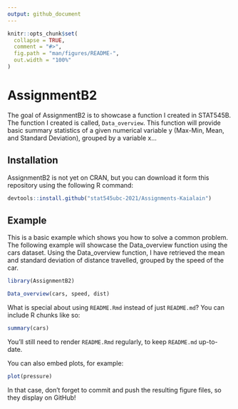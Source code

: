 ```yaml
---
output: github_document
---
```


<!-- README.md is generated from README.Rmd. Please edit that file -->

```r
knitr::opts_chunk$set(
  collapse = TRUE,
  comment = "#>",
  fig.path = "man/figures/README-",
  out.width = "100%"
)
```

# AssignmentB2

<!-- badges: start -->
<!-- badges: end -->

The goal of AssignmentB2 is to showcase a function I created in STAT545B. The function I created is called, `Data_overview`. This function will provide basic summary statistics of a given numerical variable y (Max-Min, Mean, and Standard Deviation), grouped by a variable x...

## Installation

AssignmentB2 is not yet on CRAN, but you can download it form this repository using the following R command: 

``` r
devtools::install.github("stat545ubc-2021/Assignments-Kaialain")
```

## Example

This is a basic example which shows you how to solve a common problem. The following example will showcase the Data_overview function using the cars dataset. Using the Data_overview function, I have retrieved the mean and standard deviation of distance travelled, grouped by the speed of the car.

```r
library(AssignmentB2)

Data_overview(cars, speed, dist)
```

What is special about using `README.Rmd` instead of just `README.md`? You can include R chunks like so:

```r
summary(cars)
```

You'll still need to render `README.Rmd` regularly, to keep `README.md` up-to-date.

You can also embed plots, for example:

```r
plot(pressure)
```

In that case, don't forget to commit and push the resulting figure files, so they display on GitHub!
